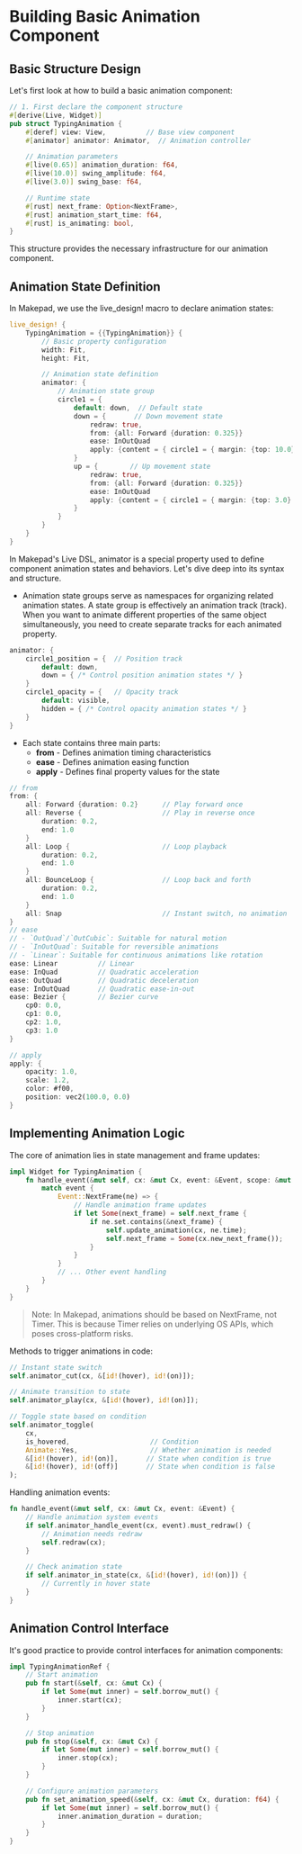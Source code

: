 # Building Basic Animation Component

## Basic Structure Design

Let's first look at how to build a basic animation component:

```rust
// 1. First declare the component structure
#[derive(Live, Widget)]
pub struct TypingAnimation {
    #[deref] view: View,          // Base view component
    #[animator] animator: Animator,  // Animation controller

    // Animation parameters
    #[live(0.65)] animation_duration: f64,
    #[live(10.0)] swing_amplitude: f64,
    #[live(3.0)] swing_base: f64,

    // Runtime state
    #[rust] next_frame: Option<NextFrame>,
    #[rust] animation_start_time: f64,
    #[rust] is_animating: bool,
}
```

This structure provides the necessary infrastructure for our animation component.

## Animation State Definition

In Makepad, we use the live_design! macro to declare animation states:

```rust
live_design! {
    TypingAnimation = {{TypingAnimation}} {
        // Basic property configuration
        width: Fit,
        height: Fit,

        // Animation state definition
        animator: {
            // Animation state group
            circle1 = {
                default: down,  // Default state
                down = {       // Down movement state
                    redraw: true,
                    from: {all: Forward {duration: 0.325}}
                    ease: InOutQuad
                    apply: {content = { circle1 = { margin: {top: 10.0} }}}
                }
                up = {        // Up movement state
                    redraw: true,
                    from: {all: Forward {duration: 0.325}}
                    ease: InOutQuad
                    apply: {content = { circle1 = { margin: {top: 3.0} }}}
                }
            }
        }
    }
}
```

In Makepad's Live DSL, animator is a special property used to define component animation states and behaviors. Let's dive deep into its syntax and structure.

- Animation state groups serve as namespaces for organizing related animation states. A state group is effectively an animation track (track). When you want to animate different properties of the same object simultaneously, you need to create separate tracks for each animated property.

```rust
animator: {
    circle1_position = {  // Position track
        default: down,
        down = { /* Control position animation states */ }
    }
    circle1_opacity = {   // Opacity track
        default: visible,
        hidden = { /* Control opacity animation states */ }
    }
}
```

- Each state contains three main parts:
    - **from** - Defines animation timing characteristics
    - **ease** - Defines animation easing function
    - **apply** - Defines final property values for the state

```rust
// from
from: {
    all: Forward {duration: 0.2}      // Play forward once
    all: Reverse {                    // Play in reverse once
        duration: 0.2,
        end: 1.0
    }
    all: Loop {                       // Loop playback
        duration: 0.2,
        end: 1.0
    }
    all: BounceLoop {                 // Loop back and forth
        duration: 0.2,
        end: 1.0
    }
    all: Snap                         // Instant switch, no animation
}
// ease
// - `OutQuad`/`OutCubic`: Suitable for natural motion
// - `InOutQuad`: Suitable for reversible animations
// - `Linear`: Suitable for continuous animations like rotation
ease: Linear          // Linear
ease: InQuad          // Quadratic acceleration
ease: OutQuad         // Quadratic deceleration
ease: InOutQuad       // Quadratic ease-in-out
ease: Bezier {        // Bezier curve
    cp0: 0.0,
    cp1: 0.0,
    cp2: 1.0,
    cp3: 1.0
}

// apply
apply: {
    opacity: 1.0,
    scale: 1.2,
    color: #f00,
    position: vec2(100.0, 0.0)
}
```
## Implementing Animation Logic

The core of animation lies in state management and frame updates:

```rust
impl Widget for TypingAnimation {
    fn handle_event(&mut self, cx: &mut Cx, event: &Event, scope: &mut Scope) {
        match event {
            Event::NextFrame(ne) => {
                // Handle animation frame updates
                if let Some(next_frame) = self.next_frame {
                    if ne.set.contains(&next_frame) {
                        self.update_animation(cx, ne.time);
                        self.next_frame = Some(cx.new_next_frame());
                    }
                }
            }
            // ... Other event handling
        }
    }
}
```

> Note: In Makepad, animations should be based on NextFrame, not Timer. This is because Timer relies on underlying OS APIs, which poses cross-platform risks.

Methods to trigger animations in code:

```rust
// Instant state switch
self.animator_cut(cx, &[id!(hover), id!(on)]);

// Animate transition to state
self.animator_play(cx, &[id!(hover), id!(on)]);

// Toggle state based on condition
self.animator_toggle(
    cx,
    is_hovered,                    // Condition
    Animate::Yes,                  // Whether animation is needed
    &[id!(hover), id!(on)],       // State when condition is true
    &[id!(hover), id!(off)]       // State when condition is false
);
```

Handling animation events:

```rust
fn handle_event(&mut self, cx: &mut Cx, event: &Event) {
    // Handle animation system events
    if self.animator_handle_event(cx, event).must_redraw() {
        // Animation needs redraw
        self.redraw(cx);
    }

    // Check animation state
    if self.animator_in_state(cx, &[id!(hover), id!(on)]) {
        // Currently in hover state
    }
}
```

## Animation Control Interface

It's good practice to provide control interfaces for animation components:

```rust
impl TypingAnimationRef {
    // Start animation
    pub fn start(&self, cx: &mut Cx) {
        if let Some(mut inner) = self.borrow_mut() {
            inner.start(cx);
        }
    }

    // Stop animation
    pub fn stop(&self, cx: &mut Cx) {
        if let Some(mut inner) = self.borrow_mut() {
            inner.stop(cx);
        }
    }

    // Configure animation parameters
    pub fn set_animation_speed(&self, cx: &mut Cx, duration: f64) {
        if let Some(mut inner) = self.borrow_mut() {
            inner.animation_duration = duration;
        }
    }
}
```
